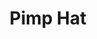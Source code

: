 ---
title: "Pimp Hat"
meta_title: "Pimp Hat craft"
description: "Craft de Pimp Hat"
rank: "d"
draft: false
name: "Pimp Hat"
recipe_img: "https://wiki.pokexgames.com/images/3/35/Pimp_Hat.png"
level: 22
craft_time: 480
result: 1
value_npc: 1
ingredients:
  - name: "Farfetch'D Stick"
    quantity: 8
    item_img: "https://wiki.pokexgames.com/images/0/0f/Farfetch%27d_Stick.png"
    value_npc: 1
  - name: "Cloth"
    quantity: 9
    item_img: "https://wiki.pokexgames.com/images/5/51/Cloth.png"
    value_npc: 1
  - name: "Refined Style Point"
    quantity: 20
    item_img: "https://wiki.pokexgames.com/images/6/6b/Refined_style_point.png"
    value_npc: 1
---